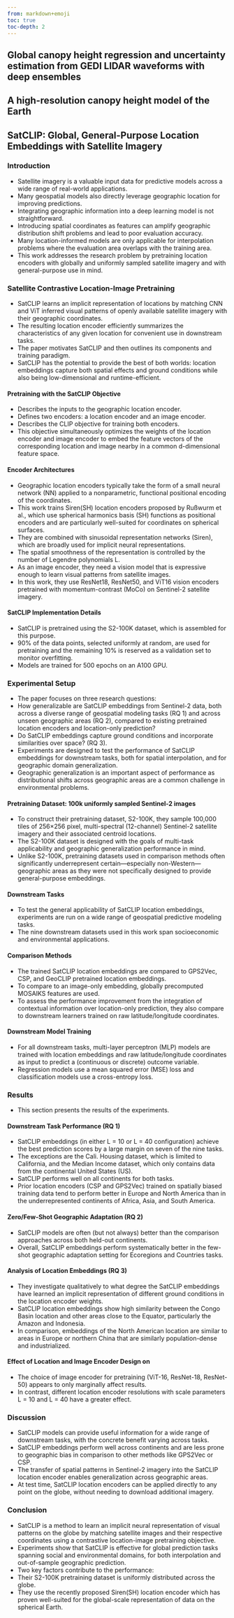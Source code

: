 ```yaml
---
from: markdown+emoji
toc: true
toc-depth: 2
---
```


## Global canopy height regression and uncertainty estimation from GEDI LIDAR waveforms with deep ensembles

## A high-resolution canopy height model of the Earth

## SatCLIP: Global, General-Purpose Location Embeddings with Satellite Imagery

### Introduction

- Satellite imagery is a valuable input data for predictive models across a wide range of real-world applications.
- Many geospatial models also directly leverage geographic location for improving predictions.
- Integrating geographic information into a deep learning model is not straightforward.
- Introducing spatial coordinates as features can amplify geographic distribution shift problems and lead to poor evaluation accuracy.
- Many location-informed models are only applicable for interpolation problems where the evaluation area overlaps with the training area.
- This work addresses the research problem by pretraining location encoders with globally and uniformly sampled satellite imagery and with general-purpose use in mind.

### Satellite Contrastive Location-Image Pretraining

- SatCLIP learns an implicit representation of locations by matching CNN and ViT inferred visual patterns of openly available satellite imagery with their geographic coordinates.
- The resulting location encoder efficiently summarizes the characteristics of any given location for convenient use in downstream tasks.
- The paper motivates SatCLIP and then outlines its components and training paradigm.
- SatCLIP has the potential to provide the best of both worlds: location embeddings capture both spatial effects and ground conditions while also being low-dimensional and runtime-efficient.

#### Pretraining with the SatCLIP Objective

- Describes the inputs to the geographic location encoder.
- Defines two encoders: a location encoder and an image encoder.
- Describes the CLIP objective for training both encoders.
- This objective simultaneously optimizes the weights of the location encoder and image encoder to embed the feature vectors of the corresponding location and image nearby in a common d-dimensional feature space.

#### Encoder Architectures

- Geographic location encoders typically take the form of a small neural network (NN) applied to a nonparametric, functional positional encoding of the coordinates.
- This work trains Siren(SH) location encoders proposed by Rußwurm et al., which use spherical harmonics basis (SH) functions as positional encoders and are particularly well-suited for coordinates on spherical surfaces.
- They are combined with sinusoidal representation networks (Siren), which are broadly used for implicit neural representations.
- The spatial smoothness of the representation is controlled by the number of Legendre polynomials L.
- As an image encoder, they need a vision model that is expressive enough to learn visual patterns from satellite images.
- In this work, they use ResNet18, ResNet50, and ViT16 vision encoders pretrained with momentum-contrast (MoCo) on Sentinel-2 satellite imagery.

#### SatCLIP Implementation Details

- SatCLIP is pretrained using the S2-100K dataset, which is assembled for this purpose.
- 90% of the data points, selected uniformly at random, are used for pretraining and the remaining 10% is reserved as a validation set to monitor overfitting.
- Models are trained for 500 epochs on an A100 GPU.

### Experimental Setup

- The paper focuses on three research questions:
- How generalizable are SatCLIP embeddings from Sentinel-2 data, both across a diverse range of geospatial modeling tasks (RQ 1) and across unseen geographic areas (RQ 2), compared to existing pretrained location encoders and location-only prediction?
- Do SatCLIP embeddings capture ground conditions and incorporate similarities over space? (RQ 3).
- Experiments are designed to test the performance of SatCLIP embeddings for downstream tasks, both for spatial interpolation, and for geographic domain generalization.
- Geographic generalization is an important aspect of performance as distributional shifts across geographic areas are a common challenge in environmental problems.

#### Pretraining Dataset: 100k uniformly sampled Sentinel-2 images

- To construct their pretraining dataset, S2-100K, they sample 100,000 tiles of 256×256 pixel, multi-spectral (12-channel) Sentinel-2 satellite imagery and their associated centroid locations.
- The S2-100K dataset is designed with the goals of multi-task applicability and geographic generalization performance in mind.
- Unlike S2-100K, pretraining datasets used in comparison methods often significantly underrepresent certain—especially non-Western—geographic areas as they were not specifically designed to provide general-purpose embeddings.

#### Downstream Tasks

- To test the general applicability of SatCLIP location embeddings, experiments are run on a wide range of geospatial predictive modeling tasks.
- The nine downstream datasets used in this work span socioeconomic and environmental applications.

#### Comparison Methods

- The trained SatCLIP location embeddings are compared to GPS2Vec, CSP, and GeoCLIP pretrained location embeddings.
- To compare to an image-only embedding, globally precomputed MOSAIKS features are used.
- To assess the performance improvement from the integration of contextual information over location-only prediction, they also compare to downstream learners trained on raw latitude/longitude coordinates.

#### Downstream Model Training

- For all downstream tasks, multi-layer perceptron (MLP) models are trained with location embeddings and raw latitude/longitude coordinates as input to predict a (continuous or discrete) outcome variable.
- Regression models use a mean squared error (MSE) loss and classification models use a cross-entropy loss.

### Results

- This section presents the results of the experiments.

#### Downstream Task Performance (RQ 1)

- SatCLIP embeddings (in either L = 10 or L = 40 configuration) achieve the best prediction scores by a large margin on seven of the nine tasks.
- The exceptions are the Cali. Housing dataset, which is limited to California, and the Median Income dataset, which only contains data from the continental United States (US).
- SatCLIP performs well on all continents for both tasks.
- Prior location encoders (CSP and GPS2Vec) trained on spatially biased training data tend to perform better in Europe and North America than in the underrepresented continents of Africa, Asia, and South America.

#### Zero/Few-Shot Geographic Adaptation (RQ 2)

- SatCLIP models are often (but not always) better than the comparison approaches across both held-out continents.
- Overall, SatCLIP embeddings perform systematically better in the few-shot geographic adaptation setting for Ecoregions and Countries tasks.

#### Analysis of Location Embeddings (RQ 3)

- They investigate qualitatively to what degree the SatCLIP embeddings have learned an implicit representation of different ground conditions in the location encoder weights.
- SatCLIP location embeddings show high similarity between the Congo Basin location and other areas close to the Equator, particularly the Amazon and Indonesia.
- In comparison, embeddings of the North American location are similar to areas in Europe or northern China that are similarly population-dense and industrialized.

#### Effect of Location and Image Encoder Design on 

- The choice of image encoder for pretraining (ViT-16, ResNet-18, ResNet-50) appears to only marginally affect results.
- In contrast, different location encoder resolutions with scale parameters L = 10 and L = 40 have a greater effect.

### Discussion

- SatCLIP models can provide useful information for a wide range of downstream tasks, with the concrete benefit varying across tasks.
- SatCLIP embeddings perform well across continents and are less prone to geographic bias in comparison to other methods like GPS2Vec or CSP.
- The transfer of spatial patterns in Sentinel-2 imagery into the SatCLIP location encoder enables generalization across geographic areas.
- At test time, SatCLIP location encoders can be applied directly to any point on the globe, without needing to download additional imagery.

### Conclusion

- SatCLIP is a method to learn an implicit neural representation of visual patterns on the globe by matching satellite images and their respective coordinates using a contrastive location-image pretraining objective.
- Experiments show that SatCLIP is effective for global prediction tasks spanning social and environmental domains, for both interpolation and out-of-sample geographic prediction.
- Two key factors contribute to the performance:
- Their S2-100K pretraining dataset is uniformly distributed across the globe.
- They use the recently proposed Siren(SH) location encoder which has proven well-suited for the global-scale representation of data on the spherical Earth.
